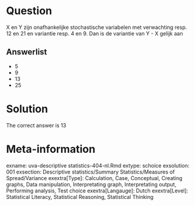 Question
========

X en Y zijn onafhankelijke stochastische variabelen met verwachting resp. 12 en 21 en variantie resp. 4 en 9. Dan is de variantie van Y - X gelijk aan

Answerlist
----------
* 5
* 9
* 13
* 25

Solution
========

The correct answer is  13

Meta-information
================
exname: uva-descriptive statistics-404-nl.Rmd
extype: schoice
exsolution: 001
exsection: Descriptive statistics/Summary Statistics/Measures of Spread/Variance
exextra[Type]: Calculation, Case, Conceptual, Creating graphs, Data manipulation, Interpretating graph, Interpretating output, Performing analysis, Test choice
exextra[Langauge]: Dutch
exextra[Level]: Statistical Literacy, Statistical Reasoning, Statistical Thinking
